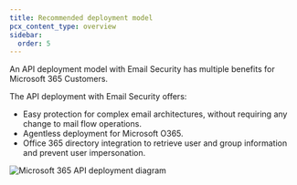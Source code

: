 ```yaml
---
title: Recommended deployment model
pcx_content_type: overview
sidebar:
  order: 5
---
```


An API deployment model with Email Security has multiple benefits for Microsoft 365 Customers. 

The API deployment with Email Security offers: 

- Easy protection for complex email architectures, without requiring any change to mail flow operations.
- Agentless deployment for Microsoft O365.
- Office 365 directory integration  to retrieve user and group information and prevent user impersonation.

![Microsoft 365 API deployment diagram](~/assets/images/learning-paths/secure-o365-email/ms365-api-deployment.png)